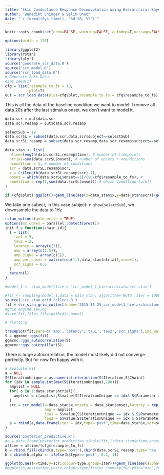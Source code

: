 ```yaml
---
title: "Skin Conductance Response Deconvolution using Hierarchical Bayesian Posterior Estimation"
author: "Benedikt Ehinger & Selim Onat"
date: "`r format(Sys.time(), '%d %B, %Y')`"
---
```


```r
knitr::opts_chunk$set(echo=FALSE, warning=FALSE, autodep=T,message=FALSE,cache=T,fig.width=12, fig.height=4) #usually fig height 8
```
```r
options(width = 120)
```

```r
library(ggplot2)
library(rstan)
library(plyr)
source('generate_scr_data.R')
source('scr_model.R')
source('scr_load_data.R')
# Generate Fake Data
#set.seed(1)
cfg = list(resample_to_fs = 10,
           plot=T)
out = scr_load_data(plot=cfg$plot,resample_to_fs = cfg$resample_to_fs)
```
This is all the data of the baseline condition we want to model. I remove all data 20s after the last stimulus onset, we don't want to model it.

```r
data.scr = out$data.scr
data.scr.resamp = out$data.scr.resamp

selectSub = 19
data.scrSL = subset(data.scr,data.scr$subject==selectSub)
data.scrSL.resamp = subset(data.scr.resamp,data.scr.resamp$subject==selectSub)

data_stan <- list(
  ntime=length(data.scrSL.resamp$time), # number of timepoints
  ntrial=sum(data.scrSL$onset), # number of onsets * nconditions
  ncondition = 1, # number of conditions
  scr = data.scrSL.resamp$scr,
  x = 0:(length(data.scrSL.resamp$scr)-1),
  onset = which(data.scrSL$onset==1)/(50/cfg$resample_to_fs), # 
  condition = rep(1,sum(data.scrSL$onset)) # which Condition [a/b]?
)

if (cfg$plot) ggplot()+geom_line(aes(x=data_stan$x,y=data_stan$scr))+geom_vline(aes(xintercept=data_stan$onset))
```
We take one subect, in this case subject: `r show(selectSub)`, we downsample the data to 1Hz

```r
rstan_options(auto_write = TRUE)
options(mc.cores = parallel::detectCores())
init.f = function(chain_id){
  l = list(
    tau1 = 5,
    tau2 = 2,
    latency = array(c(3)),
    amp = array(c(1.5)),
    amp_sigma = array(c(1)),
    amp_per_onset = matrix(rep(1.5,data_stan$ntrial),nrow=1),
    scr_sigma = 0.6
  )
  return(l)
}

#model_1 <- stan_model(file = 'scr_model_1_hierarchicalonset.stan')


```

```r
#fit <- sampling(model_1,data = data_stan, algorithm='NUTS',iter = 1000, init = init.f,chains = 1,refresh=10,pars=c('amp_per_onset','amp_sigma','amp','latency','tau1','tau2','scr_sigma'),control=list(adapt_delta=0.5))
source('scr_stan_grid_collect.R')
fit = scr_stan_grid_collect(name='2015-11-25_scr_model1_hierarchicalonset')
#grid engine saving
#save(fit,file= file.path(dir,name))
```

```r
# Plotting

traceplot(fit,pars=c('amp','latency','tau1','tau2','scr_sigma'),inc_warmup=F)
S = ggmcmc::ggs(fit)
ggmcmc::ggs_autocorrelation(S)
ggmcmc::ggs_caterpillar(S)

```
There is huge autocorrelation, the model most likely did not converge perfectly. But for now I'm happy with it.

```r
# Evaluate Fit
a = NULL
S$IterationUnique = as.numeric(interaction(S$Iteration,S$Chain))
for (idx in sample.int(max(S$IterationUnique),100)){
  amplist = NULL
  for( o in 1:data_stan$ntrial){
    amplist = c(amplist,S$value[S$IterationUnique == idx& S$Parameter == paste0('amp_per_onset.1.',o,'.')])
  }
  scr = scr_model(x=data_stan$x,onsets = data_stan$onset,latency = rep(S$value[S$IterationUnique == idx & S$Parameter=='latency.1.'],data_stan$ntrial),
                  amp = amplist,
                  tau1 = S$value[S$IterationUnique == idx & S$Parameter=='tau1'],
                  tau2 = S$value[S$IterationUnique == idx & S$Parameter=='tau2'])
  a = rbind(a,data.frame(iter = idx,type='post',time=data_stan$x,scr=scr))
}

source('posterior_predictive.R')
#a = data.frame(posterior_predictive_single(fit,1:data_stan$ntime,onsets=data.frame(onset=data_stan$onset,condition=1)))
a$time = a$time/(cfg$resample_to_fs)
b = rbind.fill(cbind(a,type='post'),cbind(data.scrSL.resamp,type='raw'))
b = cbind(b,alpha <- ifelse(b$type=='post', 0.1, 1))

ggplot(b,aes(x=time,y=scr,colour=type,group=iter))+geom_line(aes(alpha=alpha))
#ggplot(b,aes(x=time,y=scr,colour=type))+stat_summary(fun.ymin="min",fun.ymax="max",fun.y=median,geom='errorbar')+geom_line()

```
